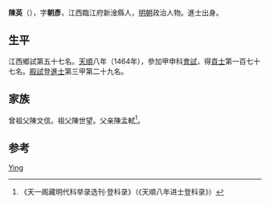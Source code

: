 {{otheruses|许亚}}
'''陳英'''（{{bd|1433年||？}}），字'''朝彥'''，江西臨江府新淦縣人，[[明朝|明朝]]政治人物。進士出身。

== 生平 ==
江西鄉試第五十七名。[[天顺_(明朝)|天順]]八年（1464年），參加甲申科[[會試|會試]]，得[[貢士|貢士]]第一百七十七名。[[殿試|殿試]]登[[進士|進士]]第三甲第二十九名。

== 家族 ==
曾祖父陳文信。祖父陳世望。父亲陳孟軾<ref>《天一阁藏明代科举录选刊·登科录》（《天順八年进士登科录》）</ref>。

== 参考 ==
{{reflist}}

{{天順八年甲申科殿試金榜}}

{{Authority control}}
{{DEFAULTSORT:Chen陈}}
[[Category:陈姓|Ying]]

{{明朝人物小作品}}